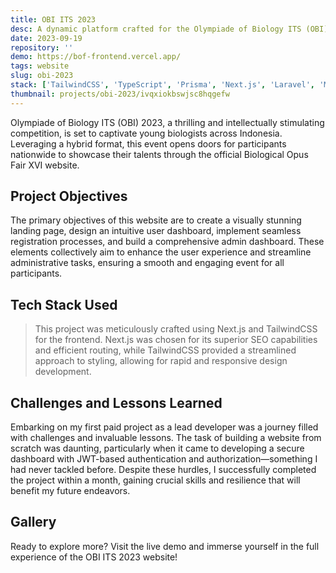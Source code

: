 ```yaml
---
title: OBI ITS 2023
desc: A dynamic platform crafted for the Olympiade of Biology ITS (OBI) 2023, featuring interactive elements and a user-friendly interface to provide participants with an engaging and seamless competition experience.
date: 2023-09-19
repository: ''
demo: https://bof-frontend.vercel.app/
tags: website
slug: obi-2023
stack: ['TailwindCSS', 'TypeScript', 'Prisma', 'Next.js', 'Laravel', 'MySQL']
thumbnail: projects/obi-2023/ivqxiokbswjsc8hqgefw
---
```


<Reveal>
  Olympiade of Biology ITS (OBI) 2023, a thrilling and intellectually stimulating competition, is set to captivate young
  biologists across Indonesia. Leveraging a hybrid format, this event opens doors for participants nationwide to
  showcase their talents through the official Biological Opus Fair XVI website.
</Reveal>

<Reveal>
  <h2 id="project-objectives">Project Objectives</h2>
</Reveal>

<Reveal>
  The primary objectives of this website are to create a visually stunning landing page, design an intuitive user
  dashboard, implement seamless registration processes, and build a comprehensive admin dashboard. These elements
  collectively aim to enhance the user experience and streamline administrative tasks, ensuring a smooth and engaging
  event for all participants.
</Reveal>

<CloudImg
  width={500}
  height={500}
  alt="OBI ITS 2023"
  publicId="projects/obi-2023/tsqmt2lfsmhxx2lnhyis"
  className="w-full"
/>

<FadeUp>
  <h2 id="tech-stack-used">Tech Stack Used</h2>
  <div className="not-prose mt-2">
    <TechIcon Tech={['nextjs', 'tailwind', 'laravel']} IconSize="h-14 w-14 " />
  </div>
</FadeUp>

<FadeUp>
  <blockquote className="with-icons">
    This project was meticulously crafted using Next.js and TailwindCSS for the frontend. Next.js was chosen for its
    superior SEO capabilities and efficient routing, while TailwindCSS provided a streamlined approach to styling,
    allowing for rapid and responsive design development.
  </blockquote>
</FadeUp>

<FadeUp>
  <h2 id="challenges-and-lessons-learned">Challenges and Lessons Learned</h2>
</FadeUp>

<FadeUp>
  Embarking on my first paid project as a lead developer was a journey filled with challenges and invaluable lessons.
  The task of building a website from scratch was daunting, particularly when it came to developing a secure dashboard
  with JWT-based authentication and authorization—something I had never tackled before. Despite these hurdles, I
  successfully completed the project within a month, gaining crucial skills and resilience that will benefit my future
  endeavors.
</FadeUp>

<FadeUp>
  <h2 id="gallery">Gallery</h2>
</FadeUp>

<FadeUp>
  <div className="project-image">
    <CloudImg
      width={500}
      height={500}
      alt="OBI ITS 2023 - Image 1"
      publicId="projects/obi-2023/gfyhhawprdmqcdewju3g"
      className="w-full"
    />
    <CloudImg
      width={500}
      height={500}
      alt="OBI ITS 2023 - Image 2"
      publicId="projects/obi-2023/na2jfgivwcyxoe5oo0hh"
      className="w-full"
    />
  </div>
</FadeUp>

<Reveal>
  <Callout type="info">
    Ready to explore more? Visit the live demo and immerse yourself in the full experience of the OBI ITS 2023 website!
  </Callout>
</Reveal>
